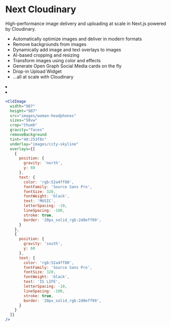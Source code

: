 


<Head>
  <title>Next Cloudinary</title>
  <meta name="og:title" content="Next Cloudinary" />
  <meta name="og:url" content={`https://next-cloudinary.spacejelly.dev`} />
</Head>

<OgImage
  title="Next Cloudinary"
  twitterTitle="Next Cloudinary"
/>

# Next Cloudinary

High-performance image delivery and uploading at scale in Next.js powered by Cloudinary.

* Automatically optimize images and deliver in modern formats
* Remove backgrounds from images
* Dynamically add image and text overlays to images
* AI-based cropping and resizing
* Transform images using color and effects
* Generate Open Graph Social Media cards on the fly
* Drop-in Upload Widget
* ...all at scale with Cloudinary

<Bleed>
  <ImageGrid>
    <li>
      <CldImage
        width="987"
        height="1481"
        src={`${process.env.EXAMPLES_DIRECTORY}/woman-headphones`}
        sizes="50vw"
      />
    </li>
    <li>
      <CldImage
        width="987"
        height="987"
        src={`${process.env.EXAMPLES_DIRECTORY}/woman-headphones`}
        sizes="50vw"
        crop="thumb"
        gravity="faces"
        removeBackground
        tint="40:253f8c"
        underlay={`${process.env.EXAMPLES_DIRECTORY}/city-skyline`}
        overlays={[
          {
            position: {
              gravity: 'north',
              y: 60
            },
            text: {
              color: 'rgb:52a4ff80',
              fontFamily: 'Source Sans Pro',
              fontSize: 320,
              fontWeight: 'black',
              text: 'MUSIC',
              letterSpacing: -10,
              lineSpacing: -100,
              stroke: true,
              border: '20px_solid_rgb:2d0eff99',
            }
          },
          {
            position: {
              gravity: 'south',
              y: 60
            },
            text: {
              color: 'rgb:52a4ff80',
              fontFamily: 'Source Sans Pro',
              fontSize: 320,
              fontWeight: 'black',
              text: 'IS LIFE',
              letterSpacing: -10,
              lineSpacing: -100,
              stroke: true,
              border: '20px_solid_rgb:2d0eff99',
            }
          }
        ]}
      />
    </li>
  </ImageGrid>
</Bleed>

```jsx
<CldImage
  width="987"
  height="987"
  src="images/woman-headphones"
  sizes="50vw"
  crop="thumb"
  gravity="faces"
  removeBackground
  tint="40:253f8c"
  underlay="images/city-skyline"
  overlays={[
    {
      position: {
        gravity: 'north',
        y: 60
      },
      text: {
        color: 'rgb:52a4ff80',
        fontFamily: 'Source Sans Pro',
        fontSize: 320,
        fontWeight: 'black',
        text: 'MUSIC',
        letterSpacing: -10,
        lineSpacing: -100,
        stroke: true,
        border: '20px_solid_rgb:2d0eff99',
      }
    },
    {
      position: {
        gravity: 'south',
        y: 60
      },
      text: {
        color: 'rgb:52a4ff80',
        fontFamily: 'Source Sans Pro',
        fontSize: 320,
        fontWeight: 'black',
        text: 'IS LIFE',
        letterSpacing: -10,
        lineSpacing: -100,
        stroke: true,
        border: '20px_solid_rgb:2d0eff99',
      }
    }
  ]}
/>
```